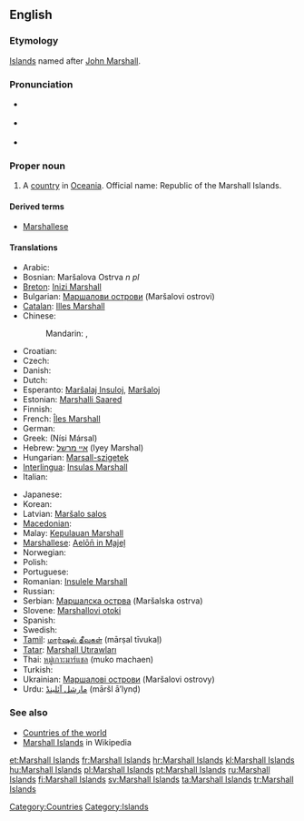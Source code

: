 ==English==

===Etymology===
[[Island]]s named after [[w:History of the Marshall Islands|John Marshall]].

===Pronunciation===
* {{a|UK}} {{IPA|/ˈmɑː.ʃəl ˈai.ləndz/}}
* {{a|US}} {{IPA|/ˈmɑɹ.ʃəl ˈai.ləndz/}}
* {{audio|en-us-Marshall Islands.ogg|Audio (US)}}

===Proper noun===
{{en-proper noun|head=[[Marshall]] [[island|Islands]]}}

# A [[country]] in [[Oceania]]. Official name: Republic of the Marshall Islands.

====Derived terms====
* [[Marshallese]]

====Translations====
{{trans-top|Republic of the Marshall Islands}}
* Arabic: {{t|ar|جزر مارشال|f|p|tr=juzur marshal}}
* Bosnian: Maršalova Ostrva ''n pl''
* [[Breton]]: [[Inizi Marshall]]
* Bulgarian: [[Маршалови острови]] (Maršalovi ostrovi)
* [[Catalan]]: [[Illes Marshall]]
* Chinese:
*: Mandarin: {{t-|cmn|馬紹爾群島|sc=Hani}}, {{t-|cmn|马绍尔群岛|tr=Mǎshào'ěr qúndǎo|sc=Hani}}
* Croatian: {{t+|hr|Maršalovi Otoci}}
* Czech: {{t-|cs|Marshallovy ostrovy|m|p}}
* Danish: {{t|da|Marshalløerne}}
* Dutch: {{t+|nl|Marshalleilanden}}
* Esperanto: [[Marŝalaj Insuloj]], [[Marŝaloj]]
* Estonian: [[Marshalli Saared]]
* Finnish: {{t+|fi|Marshallinsaaret}}
* French: [[Îles Marshall]] {{f|p}}
* German: {{t+|de|Marshallinseln}}
* Greek: {{t+|el|Νήσοι Μάρσαλ|m|p}} (Nísi Mársal)
* Hebrew: [[איי מרשל]] (Iyey Marshal)
* Hungarian: [[Marsall-szigetek]]
* [[Interlingua]]: [[Insulas Marshall]]
* Italian: {{t-|it|Isole Marshall|f|p}}
{{trans-mid}}
* Japanese: {{t-|ja|マーシャル諸島|tr=Māsharu shotō}}
* Korean: {{t|ko|마셜 제도|tr=Masyeol jedo}}
* Latvian: [[Maršalo salos]]
* [[Macedonian]]: {{t|mk|Маршалови Острови|m|p|tr=Maršálovi Óstrovi}}
* Malay: [[Kepulauan Marshall]]
* [[Marshallese]]: [[Aelōn̄ in M̧ajeļ]]
* Norwegian: {{t-|no|Marshalløyene}}
* Polish: {{t+|pl|Wyspy Marshalla}}
* Portuguese: {{t+|pt|Ilhas Marshall}}
* Romanian: [[Insulele Marshall]]
* Russian: {{t-|ru|Маршалловы острова|m|p|tr=Máršallovy ostrová}}
* Serbian: [[Маршалска острва]] (Maršalska ostrva)
* Slovene: [[Marshallovi otoki]]
* Spanish: {{t+|es|Islas Marshall|f|p}}
* Swedish: {{t+|sv|Marshallöarna}}
* [[Tamil]]: [[மார்ஷல் தீவுகள்]] (mārṣal tīvukaḷ)
* [[Tatar]]: [[Marshall Utırawları]]
* Thai: [[หมู่เกาะมาร์แชล]] (muko machaen)
* Turkish: {{t+|tr|Marshall Adaları}}
* Ukrainian: [[Маршалові острови]] (Maršalovi ostrovy)
* Urdu: [[مارشل آئلینڈ]] (māršl ā’lynḍ)
{{trans-bottom}}

===See also===
* [[Appendix:Countries of the world|Countries of the world]]
* [[w:Marshall Islands|Marshall Islands]] in Wikipedia

[[Category:Countries]]
[[Category:Islands]]

[[et:Marshall Islands]]
[[fr:Marshall Islands]]
[[hr:Marshall Islands]]
[[kl:Marshall Islands]]
[[hu:Marshall Islands]]
[[pl:Marshall Islands]]
[[pt:Marshall Islands]]
[[ru:Marshall Islands]]
[[fi:Marshall Islands]]
[[sv:Marshall Islands]]
[[ta:Marshall Islands]]
[[tr:Marshall Islands]]